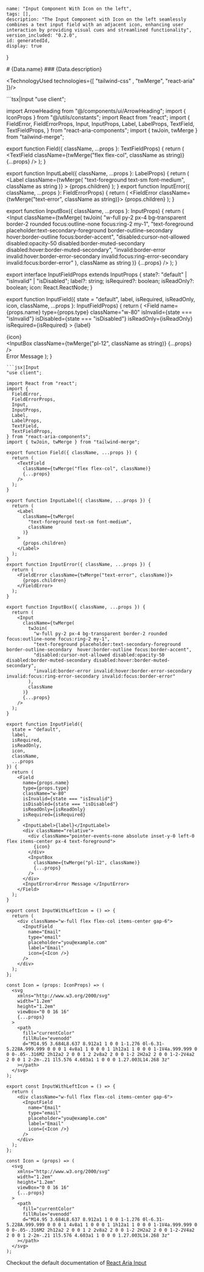 

    name: "Input Component With Icon on the left",
    tags: [],
    description: "The Input Component with Icon on the left seamlessly combines a text input field with an adjacent icon, enhancing user interaction by providing visual cues and streamlined functionality",
    version_included: "0.2.0",
    id: generatedId,
    display: true
}


<Wrapper>
# {Data.name}
### {Data.description}

<HeaderDefault id={Data.id}/> 

<Preview id={Data.id}> 

<Display>
    <InputWithLeftIcon/>
</Display>
</Preview>

<Implementation id={Data.id}>


<TechnologyUsed technologies={[ "tailwind-css" , "twMerge", "react-aria" ]}/>

<CodeBlock> 
```tsx|Input
"use client";

import ArrowHeading from "@/components/ui/ArrowHeading";
import { IconProps } from "@/utils/constants";
import React from "react";
import {
  FieldError,
  FieldErrorProps,
  Input,
  InputProps,
  Label,
  LabelProps,
  TextField,
  TextFieldProps,
} from "react-aria-components";
import { twJoin, twMerge } from "tailwind-merge";

export function Field({ className, ...props }: TextFieldProps) {
  return (
    <TextField
      className={twMerge("flex flex-col", className as string)}
      {...props}
    />
  );
}

export function InputLabel({ className, ...props }: LabelProps) {
  return (
    <Label
      className={twMerge(
        "text-foreground text-sm font-medium",
        className as string
      )}
    >
      {props.children}
    </Label>
  );
}
export function InputError({ className, ...props }: FieldErrorProps) {
  return (
    <FieldError className={twMerge("text-error", className as string)}>
      {props.children}
    </FieldError>
  );
}

export function InputBox({ className, ...props }: InputProps) {
  return (
    <Input
      className={twMerge(
        twJoin(
          "w-full py-2 px-4 bg-transparent border-2 rounded focus:outline-none focus:ring-2 my-1",
          "text-foreground placeholder:text-secondary-foreground border-outline-secondary  hover:border-outline focus:border-accent",
          "disabled:cursor-not-allowed disabled:opacity-50 disabled:border-muted-secondary disabled:hover:border-muted-secondary",
          "invalid:border-error invalid:hover:border-error-secondary invalid:focus:ring-error-secondary invalid:focus:border-error"
        ),
        className as string
      )}
      {...props}
    />
  );
}

export interface InputFieldProps extends InputProps {
  state?: "default" | "isInvalid" | "isDisabled";
  label?: string;
  isRequired?: boolean;
  isReadOnly?: boolean;
  icon: React.ReactNode;
}

export function InputField({
  state = "default",
  label,
  isRequired,
  isReadOnly,
  icon,
  className,
  ...props
}: InputFieldProps) {
  return (
    <Field
      name={props.name}
      type={props.type}
      className="w-80"
      isInvalid={state === "isInvalid"}
      isDisabled={state === "isDisabled"}
      isReadOnly={isReadOnly}
      isRequired={isRequired}
    >
      <InputLabel>{label}</InputLabel>
      <div className="relative">
        <div className="pointer-events-none absolute inset-y-0 left-0 flex items-center px-4 text-foreground">
          {icon}
        </div>
        <InputBox
          className={twMerge("pl-12", className as string)}
          {...props}
        />
      </div>
      <InputError>Error Message </InputError>
    </Field>
  );
}
```
```jsx|Input
"use client";

import React from "react";
import {
  FieldError,
  FieldErrorProps,
  Input,
  InputProps,
  Label,
  LabelProps,
  TextField,
  TextFieldProps,
} from "react-aria-components";
import { twJoin, twMerge } from "tailwind-merge";

export function Field({ className, ...props }) {
  return (
    <TextField
      className={twMerge("flex flex-col", className)}
      {...props}
    />
  );
}

export function InputLabel({ className, ...props }) {
  return (
    <Label
      className={twMerge(
        "text-foreground text-sm font-medium",
        className
      )}
    >
      {props.children}
    </Label>
  );
}
export function InputError({ className, ...props }) {
  return (
    <FieldError className={twMerge("text-error", className)}>
      {props.children}
    </FieldError>
  );
}

export function InputBox({ className, ...props }) {
  return (
    <Input
      className={twMerge(
        twJoin(
          "w-full py-2 px-4 bg-transparent border-2 rounded focus:outline-none focus:ring-2 my-1",
          "text-foreground placeholder:text-secondary-foreground border-outline-secondary  hover:border-outline focus:border-accent",
          "disabled:cursor-not-allowed disabled:opacity-50 disabled:border-muted-secondary disabled:hover:border-muted-secondary",
          "invalid:border-error invalid:hover:border-error-secondary invalid:focus:ring-error-secondary invalid:focus:border-error"
        ),
        className
      )}
      {...props}
    />
  );
}

export function InputField({
  state = "default",
  label,
  isRequired,
  isReadOnly,
  icon,
  className,
  ...props
}) {
  return (
    <Field
      name={props.name}
      type={props.type}
      className="w-80"
      isInvalid={state === "isInvalid"}
      isDisabled={state === "isDisabled"}
      isReadOnly={isReadOnly}
      isRequired={isRequired}
    >
      <InputLabel>{label}</InputLabel>
      <div className="relative">
        <div className="pointer-events-none absolute inset-y-0 left-0 flex items-center px-4 text-foreground">
          {icon}
        </div>
        <InputBox
          className={twMerge("pl-12", className)}
          {...props}
        />
      </div>
      <InputError>Error Message </InputError>
    </Field>
  );
}
```

```tsx|Implementation
export const InputWithLeftIcon = () => {
  return (
    <div className="w-full flex flex-col items-center gap-6">
      <InputField
        name="Email"
        type="email"
        placeholder="you@example.com"
        label="Email"
        icon={<Icon />}
      />
    </div>
  );
};

const Icon = (props: IconProps) => (
  <svg
    xmlns="http://www.w3.org/2000/svg"
    width="1.2em"
    height="1.2em"
    viewBox="0 0 16 16"
    {...props}
  >
    <path
      fill="currentColor"
      fillRule="evenodd"
      d="M14.95 3.684L8.637 8.912a1 1 0 0 1-1.276 0l-6.31-5.228A.999.999 0 0 0 1 4v8a1 1 0 0 0 1 1h12a1 1 0 0 0 1-1V4a.999.999 0 0 0-.05-.316M2 2h12a2 2 0 0 1 2 2v8a2 2 0 0 1-2 2H2a2 2 0 0 1-2-2V4a2 2 0 0 1 2-2m-.21 1l5.576 4.603a1 1 0 0 0 1.27.003L14.268 3z"
    ></path>
  </svg>
);
```
```jsx|Implementation
export const InputWithLeftIcon = () => {
  return (
    <div className="w-full flex flex-col items-center gap-6">
      <InputField
        name="Email"
        type="email"
        placeholder="you@example.com"
        label="Email"
        icon={<Icon />}
      />
    </div>
  );
};

const Icon = (props) => (
  <svg
    xmlns="http://www.w3.org/2000/svg"
    width="1.2em"
    height="1.2em"
    viewBox="0 0 16 16"
    {...props}
  >
    <path
      fill="currentColor"
      fillRule="evenodd"
      d="M14.95 3.684L8.637 8.912a1 1 0 0 1-1.276 0l-6.31-5.228A.999.999 0 0 0 1 4v8a1 1 0 0 0 1 1h12a1 1 0 0 0 1-1V4a.999.999 0 0 0-.05-.316M2 2h12a2 2 0 0 1 2 2v8a2 2 0 0 1-2 2H2a2 2 0 0 1-2-2V4a2 2 0 0 1 2-2m-.21 1l5.576 4.603a1 1 0 0 0 1.27.003L14.268 3z"
    ></path>
  </svg>
);
```
</CodeBlock>


Checkout the default documentation of [React Aria Input](https://react-spectrum.adobe.com/react-aria/TextField.html)

</Implementation>

</Wrapper>